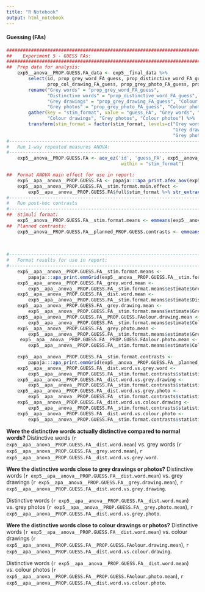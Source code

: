 ```yaml
---
title: "R Notebook"
output: html_notebook
---
```



#### Guessing (FAs)
```r
#################################################################################################################
##    Experiment 5 - GUESS FAs:                                                                               ##
################################################################################################################# 
##  Prep data for analysis:                                                 
    exp5__anova__PROP.GUESS.FA_data <- exp5__final_data %>%
        select(id, prop_grey_word_FA_guess, prop_distinctive_word_FA_guess, prop_grey_drawing_FA_guess, 
               prop_col_drawing_FA_guess, prop_grey_photo_FA_guess, prop_col_photo_FA_guess) %>%
        rename("Grey words" = "prop_grey_word_FA_guess", 
               "Distinctive words" = "prop_distinctive_word_FA_guess", 
               "Grey drawings" = "prop_grey_drawing_FA_guess", "Colour drawings" = "prop_col_drawing_FA_guess",
               "Grey photos" = "prop_grey_photo_FA_guess", "Colour photos" = "prop_col_photo_FA_guess") %>%
        gather(key = "stim_format", value = "guess_FA", "Grey words", "Distinctive words", "Grey drawings", 
               "Colour drawings", "Grey photos", "Colour photos") %>%
        transform(stim_format = factor(stim_format, levels=c("Grey words", "Distinctive words", 
                                                             "Grey drawings", "Colour drawings", 
                                                             "Grey photos", "Colour photos")))
#----------------------------------------------------------------------------------------------------------------
#   Run 1-way repeated measures ANOVA:
#----------------------------------------------------------------------------------------------------------------
    exp5__anova__PROP.GUESS.FA <- aov_ez('id', 'guess_FA', exp5__anova__PROP.GUESS.FA_data, 
                                          within = "stim_format")

##  Format ANOVA main effect for use in report:
    exp5__apa__anova__PROP.GUESS.FA <- papaja:::apa_print.afex_aov(exp5__anova__PROP.GUESS.FA)
    exp5__apa__anova__PROP.GUESS.FA__stim.format.main.effect <- 
        exp5__apa__anova__PROP.GUESS.FA$full$stim_format %>% str_extract("^(?:[^\\,]*\\,){3}([^\\,]*)")
#---------------------------------------------------------------------------------------------------------------#
#   Run post-hoc contrasts                                                                                      
#--------------------------------------------------------------------------------------------------------------#
##  Stimuli format:
    exp5__anova__PROP.GUESS.FA__stim.format.means <- emmeans(exp5__anova__PROP.GUESS.FA, ~ stim_format)
##  Planned contrasts:    
    exp5__anova__PROP.GUESS.FA__planned_PROP.GUESS.contrasts <- emmeans(exp5__anova__PROP.GUESS.FA, 
                                                                       list(~ stim_format), 
                                                                       contr = planned_contrasts,
                                                                       adjust = "bonferroni")
#---------------------------------------------------------------------------------------------------------------#
#   Format results for use in report:                                                                           
#---------------------------------------------------------------------------------------------------------------#
    exp5__apa__anova__PROP.GUESS.FA__stim.format.means <-                 ##  All means:
        papaja:::apa_print.emmGrid(exp5__anova__PROP.GUESS.FA__stim.format.means)
    exp5__apa__anova__PROP.GUESS.FA__grey.word.mean <-                    ##  Grey words mean:
        exp5__apa__anova__PROP.GUESS.FA__stim.format.means$estimate$Greywords %>% str_remove("\\,.*")
    exp5__apa__anova__PROP.GUESS.FA__dist.word.mean <-                    ##  Distinctive words mean:
        exp5__apa__anova__PROP.GUESS.FA__stim.format.means$estimate$Distinctivewords %>% str_remove("\\,.*")
    exp5__apa__anova__PROP.GUESS.FA__grey.drawing.mean <-                 ##  Grey drawings mean:
        exp5__apa__anova__PROP.GUESS.FA__stim.format.means$estimate$Greydrawings %>% str_remove("\\,.*")
    exp5__apa__anova__PROP.GUESS.FA__PROP.GUESS.FAolour.drawing.mean <-   ##  Colour drawings mean:
        exp5__apa__anova__PROP.GUESS.FA__stim.format.means$estimate$Colourdrawings %>% str_remove("\\,.*")
    exp5__apa__anova__PROP.GUESS.FA__grey.photo.mean <-                   ##  Grey photos mean:
        exp5__apa__anova__PROP.GUESS.FA__stim.format.means$estimate$Greyphotos %>% str_remove("\\,.*")    
     exp5__apa__anova__PROP.GUESS.FA__PROP.GUESS.FAolour.photo.mean <-    ##  Colour photos mean:
        exp5__apa__anova__PROP.GUESS.FA__stim.format.means$estimate$Colourphotos %>% str_remove("\\,.*")   
    
    exp5__apa__anova__PROP.GUESS.FA__stim.format.contrasts <- 
        papaja:::apa_print.emmGrid(exp5__anova__PROP.GUESS.FA__planned_PROP.GUESS.contrasts$` of stim_format`)
    exp5__apa__anova__PROP.GUESS.FA__dist.word.vs.grey.word <-
        exp5__apa__anova__PROP.GUESS.FA__stim.format.contrasts$statistic$DistWord_vs_GreyWord
    exp5__apa__anova__PROP.GUESS.FA__dist.word.vs.grey.drawing <-
        exp5__apa__anova__PROP.GUESS.FA__stim.format.contrasts$statistic$DistWord_vs_GreyDrawing
    exp5__apa__anova__PROP.GUESS.FA__dist.word.vs.grey.photo <-
        exp5__apa__anova__PROP.GUESS.FA__stim.format.contrasts$statistic$DistWord_vs_GreyPhoto
    exp5__apa__anova__PROP.GUESS.FA__dist.word.vs.colour.drawing <-
        exp5__apa__anova__PROP.GUESS.FA__stim.format.contrasts$statistic$DistWord_vs_ColDrawing
    exp5__apa__anova__PROP.GUESS.FA__dist.word.vs.colour.photo <-
        exp5__apa__anova__PROP.GUESS.FA__stim.format.contrasts$statistic$DistWord_vs_ColPhoto
```    

**Were the distinctive words actually distinctive compared to normal words?**
Distinctive words (`r exp5__apa__anova__PROP.GUESS.FA__dist.word.mean`) vs. grey words (`r exp5__apa__anova__PROP.GUESS.FA__grey.word.mean`), `r exp5__apa__anova__PROP.GUESS.FA__dist.word.vs.grey.word`. 

**Were the distinctive words close to grey drawings or photos?**
Distinctive words (`r exp5__apa__anova__PROP.GUESS.FA__dist.word.mean`) vs. grey drawings (`r exp5__apa__anova__PROP.GUESS.FA__grey.drawing.mean`), `r exp5__apa__anova__PROP.GUESS.FA__dist.word.vs.grey.drawing`. 

Distinctive words (`r exp5__apa__anova__PROP.GUESS.FA__dist.word.mean`) vs. grey photos (`r exp5__apa__anova__PROP.GUESS.FA__grey.photo.mean`), `r exp5__apa__anova__PROP.GUESS.FA__dist.word.vs.grey.photo`. 

**Were the distinctive words close to colour drawings or photos?**
Distinctive words (`r exp5__apa__anova__PROP.GUESS.FA__dist.word.mean`) vs. colour drawings (`r exp5__apa__anova__PROP.GUESS.FA__PROP.GUESS.FAolour.drawing.mean`), `r exp5__apa__anova__PROP.GUESS.FA__dist.word.vs.colour.drawing`.

Distinctive words (`r exp5__apa__anova__PROP.GUESS.FA__dist.word.mean`) vs. colour photos (`r exp5__apa__anova__PROP.GUESS.FA__PROP.GUESS.FAolour.photo.mean`), `r exp5__apa__anova__PROP.GUESS.FA__dist.word.vs.colour.photo`.
    
    
    
